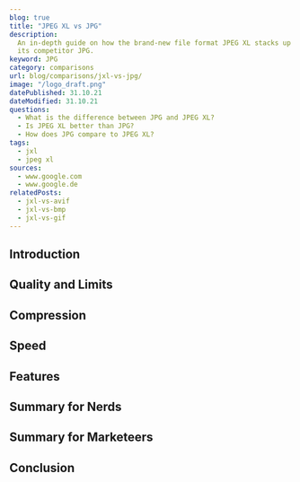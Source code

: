 ```yaml
---
blog: true
title: "JPEG XL vs JPG"
description:
  An in-depth guide on how the brand-new file format JPEG XL stacks up against
  its competitor JPG.
keyword: JPG
category: comparisons
url: blog/comparisons/jxl-vs-jpg/
image: "/logo_draft.png"
datePublished: 31.10.21
dateModified: 31.10.21
questions:
  - What is the difference between JPG and JPEG XL?
  - Is JPEG XL better than JPG?
  - How does JPG compare to JPEG XL?
tags:
  - jxl
  - jpeg xl
sources:
  - www.google.com
  - www.google.de
relatedPosts:
  - jxl-vs-avif
  - jxl-vs-bmp
  - jxl-vs-gif
---
```


## Introduction

## Quality and Limits

## Compression

## Speed

## Features

## Summary for Nerds

## Summary for Marketeers

## Conclusion
